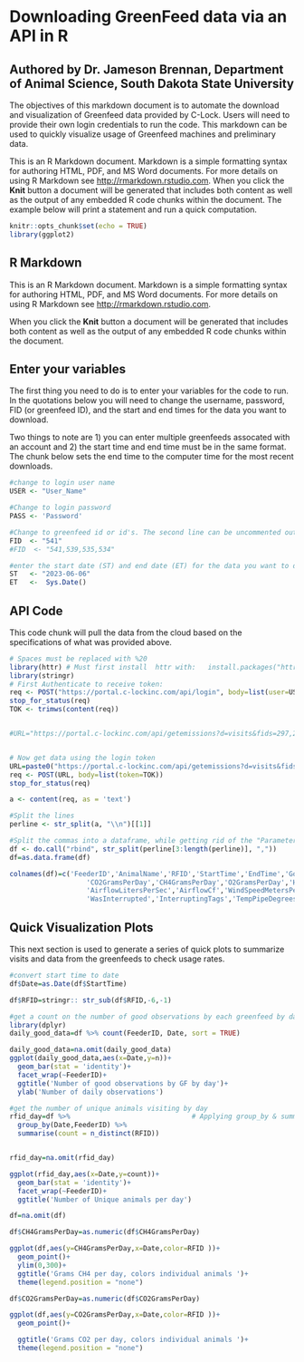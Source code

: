 # Downloading GreenFeed data via an API in R
## Authored by Dr. Jameson Brennan, Department of Animal Science, South Dakota State University

The objectives of this markdown document is to automate the download and visualization of Greenfeed data provided by C-Lock. Users will need to provide their own login credentials to run the code. This markdown can be used to quickly visualize usage of Greenfeed machines and preliminary data.  

This is an R Markdown document. Markdown is a simple formatting syntax for authoring HTML, PDF, and MS Word documents. For more details on using R Markdown see <http://rmarkdown.rstudio.com>. When you click the **Knit** button a document will be generated that includes both content as well as the output of any embedded R code chunks within the document. The example below will print a statement and run a quick computation. 




```r
knitr::opts_chunk$set(echo = TRUE)
library(ggplot2)
```

## R Markdown

This is an R Markdown document. Markdown is a simple formatting syntax for authoring HTML, PDF, and MS Word documents. For more details on using R Markdown see <http://rmarkdown.rstudio.com>.

When you click the **Knit** button a document will be generated that includes both content as well as the output of any embedded R code chunks within the document. 

## Enter your variables

The first thing you need to do is to enter your variables for the code to run. In the quotations below you will need to change the username, password, FID (or greenfeed ID), and the start and end times for the data you want to download.

Two things to note are 1) you can enter multiple greenfeeds assocated with an account and 2) the start time and end time must be in the same format. The chunk below sets the end time to the computer time for the most recent downloads.

```r
#change to login user name 
USER <- "User_Name"

#Change to login password
PASS <- 'Password'

#Change to greenfeed id or id's. The second line can be uncommented out for multiple greenfeeds
FID  <- "541"
#FID  <- "541,539,535,534"

#enter the start date (ST) and end date (ET) for the data you want to download
ST   <- "2023-06-06"
ET   <-  Sys.Date()
```



## API Code

This code chunk will pull the data from the cloud based on the specifications of what was provided above.

```r
# Spaces must be replaced with %20
library(httr) # Must first install  httr with:   install.packages("httr")
library(stringr)
# First Authenticate to receive token:
req <- POST("https://portal.c-lockinc.com/api/login", body=list(user=USER, pass=PASS))
stop_for_status(req)
TOK <- trimws(content(req))


#URL="https://portal.c-lockinc.com/api/getemissions?d=visits&fids=297,298&st=2023-06-06%2000:00:00&et=2023-06-14%2012:00:00"


# Now get data using the login token
URL=paste0("https://portal.c-lockinc.com/api/getemissions?d=visits&fids=", FID, "&st=", ST, "&et=", ET, "%2012:00:00")
req <- POST(URL, body=list(token=TOK))
stop_for_status(req)

a <- content(req, as = 'text')

#Split the lines
perline <- str_split(a, "\\n")[[1]]

#Split the commas into a dataframe, while getting rid of the "Parameters" line and the headers line
df <- do.call("rbind", str_split(perline[3:length(perline)], ","))
df=as.data.frame(df)

colnames(df)=c('FeederID','AnimalName','RFID','StartTime','EndTime','GoodDataDuration',
                   'CO2GramsPerDay','CH4GramsPerDay','O2GramsPerDay','H2GramsPerDay','H2SGramsPerDay',
                   'AirflowLitersPerSec','AirflowCf','WindSpeedMetersPerSec','WindDirDeg','WindCf',
                   'WasInterrupted','InterruptingTags','TempPipeDegreesCelsius','IsPreliminary','RunTime')
```

## Quick Visualization Plots

This next section is used to generate a series of quick plots to summarize visits and data from the greenfeeds to check usage rates.

```r
#convert start time to date
df$Date=as.Date(df$StartTime)

df$RFID=stringr:: str_sub(df$RFID,-6,-1)

#get a count on the number of good observations by each greenfeed by day
library(dplyr)
daily_good_data=df %>% count(FeederID, Date, sort = TRUE)

daily_good_data=na.omit(daily_good_data)
ggplot(daily_good_data,aes(x=Date,y=n))+
  geom_bar(stat = 'identity')+
  facet_wrap(~FeederID)+
  ggtitle('Number of good observations by GF by day')+
  ylab('Number of daily observations')

```




```r

#get the number of unique animals visiting by day
rfid_day=df %>%                              # Applying group_by & summarise
  group_by(Date,FeederID) %>%
  summarise(count = n_distinct(RFID))


rfid_day=na.omit(rfid_day)

ggplot(rfid_day,aes(x=Date,y=count))+
  geom_bar(stat = 'identity')+
  facet_wrap(~FeederID)+
  ggtitle('Number of Unique animals per day')

```


```r
df=na.omit(df)

df$CH4GramsPerDay=as.numeric(df$CH4GramsPerDay)

ggplot(df,aes(y=CH4GramsPerDay,x=Date,color=RFID ))+
  geom_point()+
  ylim(0,300)+
  ggtitle('Grams CH4 per day, colors individual animals ')+
  theme(legend.position = "none")

```

```r


df$CO2GramsPerDay=as.numeric(df$CO2GramsPerDay)

ggplot(df,aes(y=CO2GramsPerDay,x=Date,color=RFID ))+
  geom_point()+

  ggtitle('Grams CO2 per day, colors individual animals ')+
  theme(legend.position = "none")

```